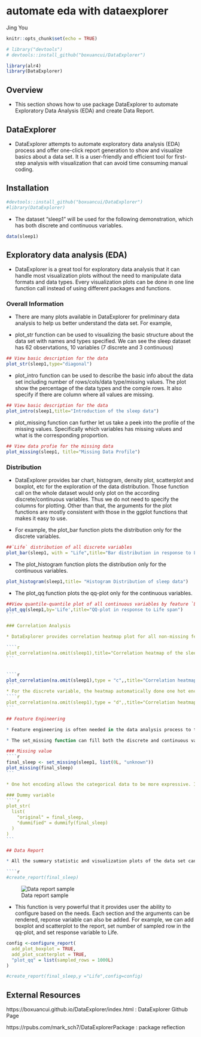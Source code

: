 # automate eda with dataexplorer

Jing You

```r
knitr::opts_chunk$set(echo = TRUE)
```

```r
# library("devtools")
# devtools::install_github("boxuancui/DataExplorer")
```

```r
library(alr4)
library(DataExplorer) 
```

## Overview

* This section shows how to use package DataExplorer to automate Exploratory Data Analysis (EDA) and create Data Report.


## DataExplorer


* DataExplorer attempts to automate exploratory data analysis (EDA) process and offer one-click report generation to show and visualize basics about a data set. It is a user-friendly and efficient tool for first-step analysis with visualization that can avoid time consuming manual coding. 


## Installation 
```r
#devtools::install_github("boxuancui/DataExplorer")
#library(DataExplorer) 
```


* The dataset "sleep1" will be used for the following demonstration, which has both discrete and continuous variables.


```r
data(sleep1)
```


## Exploratory data analysis (EDA)


* DataExplorer is a great tool for exploratory data analysis that it can handle most visualization plots without the need to manipulate data formats and data types. Every visualization plots can be done in one line function call instead of using different packages and functions.

### Overall Information

* There are many plots available in DataExplorer for preliminary data analysis to help us better understand the data set. For example,

* plot_str function can be used to visualizing the basic structure about the data set with names and types specified. We can see the sleep dataset has 62 observtations, 10 variables (7 discrete and 3 continuous)

```r
## View basic description for the data
plot_str(sleep1,type="diagonal")
```

* plot_intro function can be used to describe the basic info about the data set including number of rows/cols/data type/missing values. The plot show the percentage of the data types and the comple rows. It also specify if there are column where all values are missing. 

```r
## View basic description for the data
plot_intro(sleep1,title="Introduction of the sleep data")
```

* plot_missing function can further let us take a peek into the profile of the missing values. Specifically which variables has missing values and what is the corresponding proportion.

```r
## View data profie for the missing data
plot_missing(sleep1, title="Missing Data Profile")
```

### Distribution

* DataExplorer provides bar chart, histogram, density plot, scatterplot and boxplot, etc for the exploration of the data distribution. Those function call on the whole dataset would only plot on the according discrete/continuous variables. Thus we do not need to specify the columns for plotting. Other than that, the arguments for the plot functions are mostly consistent with those in the ggplot functions that makes it easy to use. 


* For example, the plot_bar function plots the distribution only for the discrete variables.
```r
##`Life` distribution of all discrete variables
plot_bar(sleep1, with = "Life",title="Bar distribution in response to Life span")
```

* The plot_histogram function plots the distribution only for the continuous variables.


```r
plot_histogram(sleep1,title= "Histogram Distribution of sleep data")
```


* The plot_qq function plots the qq-plot only for the continuous variables.


````r
##View quantile-quantile plot of all continuous variables by feature `Life`
plot_qq(sleep1,by='Life',title="QQ-plot in response to Life span")
```

### Correlation Analysis

* DataExplorer provides correlation heatmap plot for all non-missing features. The heatmap can also be set to plot for continuous or discrete variables only.

````r
plot_correlation(na.omit(sleep1),title="Correlation heatmap of the sleep data")
```


````r
plot_correlation(na.omit(sleep1),type = "c",,title="Correlation heatmap of the sleep data, continuous only")
```
* For the discrete variable, the heatmap automatically done one hot encoding that provides further insights.
````r
plot_correlation(na.omit(sleep1),type = "d",,title="Correlation heatmap of the sleep data,discrete only")
```

## Feature Engineering

* Feature engineering is often needed in the data analysis process to transform data into better representative features. DataExplorer provides mutiple functions for feature engineering including missing value filling, sparse categories grouping, one hot encoding and feature transformation.

* The set_missing function can fill both the discrete and continuous variable with designated values in one line of code.

### Missing value
````r
final_sleep <- set_missing(sleep1, list(0L, "unknown"))
plot_missing(final_sleep)
```

* One hot encoding allows the categorical data to be more expressive. It can be done by the dummify function.

### Dummy variable
````r
plot_str(
  list(
    "original" = final_sleep,
    "dummified" = dummify(final_sleep)
  )
)
```

## Data Report

* All the summary statistic and visualization plots of the data set can be organized into a data report in 1 step. The report automatically generates most visualization plots above. It is indeed a rough data profile but very useful for initial analysis and user-friendly for beginners 

````r
#create_report(final_sleep)
````

![Data report sample](resources/automate_eda_with_dataexplorer/Unknown.png)


* This function is very powerful that it provides user the ability to configure based on the needs. Each section and the arguments can be rendered, reponse variable can also be added. For example, we can add boxplot and scatterplot to the report, set number of sampled row in the qq-plot, and set response variable to Life.


````r
config <-configure_report(
  add_plot_boxplot = TRUE,
  add_plot_scatterplot = TRUE,
  "plot_qq" = list(sampled_rows = 1000L)
)

#create_report(final_sleep,y ="Life",config=config)
````

## External Resources

https://boxuancui.github.io/DataExplorer/index.html : DataExplorer Github Page

https://rpubs.com/mark_sch7/DataExplorerPackage :  package reflection
